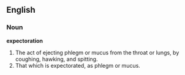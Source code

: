 ==English==

===Noun===

'''expectoration'''

#The act of ejecting phlegm or mucus from the throat or lungs, by coughing, hawking, and spitting.
#That which is expectorated, as phlegm or mucus.